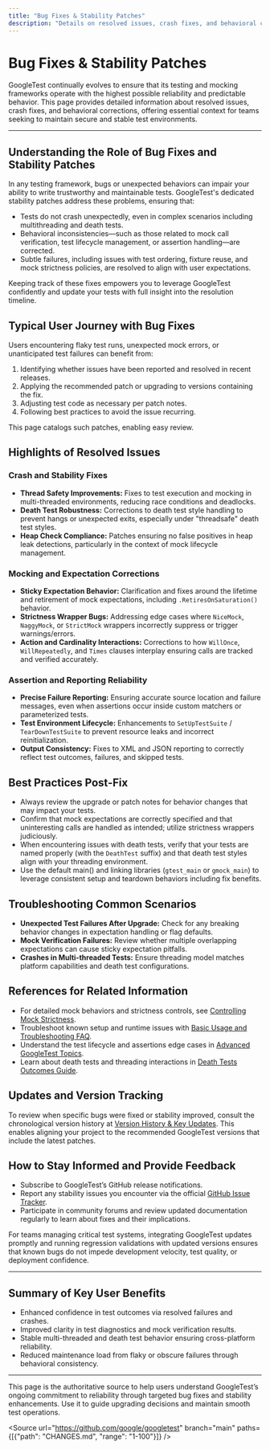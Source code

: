 ```yaml
---
title: "Bug Fixes & Stability Patches"
description: "Details on resolved issues, crash fixes, and behavioral corrections. Essential for teams who rely on secure, predictable test behaviors and wish to track when known problems have been addressed."
---
```


# Bug Fixes & Stability Patches

GoogleTest continually evolves to ensure that its testing and mocking frameworks operate with the highest possible reliability and predictable behavior. This page provides detailed information about resolved issues, crash fixes, and behavioral corrections, offering essential context for teams seeking to maintain secure and stable test environments.

---

## Understanding the Role of Bug Fixes and Stability Patches

In any testing framework, bugs or unexpected behaviors can impair your ability to write trustworthy and maintainable tests. GoogleTest's dedicated stability patches address these problems, ensuring that:

- Tests do not crash unexpectedly, even in complex scenarios including multithreading and death tests.
- Behavioral inconsistencies—such as those related to mock call verification, test lifecycle management, or assertion handling—are corrected.
- Subtle failures, including issues with test ordering, fixture reuse, and mock strictness policies, are resolved to align with user expectations.

Keeping track of these fixes empowers you to leverage GoogleTest confidently and update your tests with full insight into the resolution timeline.

## Typical User Journey with Bug Fixes

Users encountering flaky test runs, unexpected mock errors, or unanticipated test failures can benefit from:

1. Identifying whether issues have been reported and resolved in recent releases.
2. Applying the recommended patch or upgrading to versions containing the fix.
3. Adjusting test code as necessary per patch notes.
4. Following best practices to avoid the issue recurring.

This page catalogs such patches, enabling easy review.

## Highlights of Resolved Issues

### Crash and Stability Fixes
- **Thread Safety Improvements:** Fixes to test execution and mocking in multi-threaded environments, reducing race conditions and deadlocks.
- **Death Test Robustness:** Corrections to death test style handling to prevent hangs or unexpected exits, especially under "threadsafe" death test styles.
- **Heap Check Compliance:** Patches ensuring no false positives in heap leak detections, particularly in the context of mock lifecycle management.

### Mocking and Expectation Corrections
- **Sticky Expectation Behavior:** Clarification and fixes around the lifetime and retirement of mock expectations, including `.RetiresOnSaturation()` behavior.
- **Strictness Wrapper Bugs:** Addressing edge cases where `NiceMock`, `NaggyMock`, or `StrictMock` wrappers incorrectly suppress or trigger warnings/errors.
- **Action and Cardinality Interactions:** Corrections to how `WillOnce`, `WillRepeatedly`, and `Times` clauses interplay ensuring calls are tracked and verified accurately.

### Assertion and Reporting Reliability
- **Precise Failure Reporting:** Ensuring accurate source location and failure messages, even when assertions occur inside custom matchers or parameterized tests.
- **Test Environment Lifecycle:** Enhancements to `SetUpTestSuite` / `TearDownTestSuite` to prevent resource leaks and incorrect reinitialization.
- **Output Consistency:** Fixes to XML and JSON reporting to correctly reflect test outcomes, failures, and skipped tests.

## Best Practices Post-Fix

- Always review the upgrade or patch notes for behavior changes that may impact your tests.
- Confirm that mock expectations are correctly specified and that uninteresting calls are handled as intended; utilize strictness wrappers judiciously.
- When encountering issues with death tests, verify that your tests are named properly (with the `DeathTest` suffix) and that death test styles align with your threading environment.
- Use the default main() and linking libraries (`gtest_main` or `gmock_main`) to leverage consistent setup and teardown behaviors including fix benefits.

## Troubleshooting Common Scenarios

- **Unexpected Test Failures After Upgrade:** Check for any breaking behavior changes in expectation handling or flag defaults.
- **Mock Verification Failures:** Review whether multiple overlapping expectations can cause sticky expectation pitfalls.
- **Crashes in Multi-threaded Tests:** Ensure threading model matches platform capabilities and death test configurations.

## References for Related Information

- For detailed mock behaviors and strictness controls, see [Controlling Mock Strictness](../guides/advanced-testing-patterns/controlling-strictness-of-mocks.md).
- Troubleshoot known setup and runtime issues with [Basic Usage and Troubleshooting FAQ](../faq/getting-started-help/basic-usage-issues.md).
- Understand the test lifecycle and assertions edge cases in [Advanced GoogleTest Topics](../docs/advanced.md).
- Learn about death tests and threading interactions in [Death Tests Outcomes Guide](../guides/scenarios-and-best-practices/death-tests-outcomes.md).

## Updates and Version Tracking

To review when specific bugs were fixed or stability improved, consult the chronological version history at [Version History & Key Updates](./version-history.md). This enables aligning your project to the recommended GoogleTest versions that include the latest patches.

## How to Stay Informed and Provide Feedback

- Subscribe to GoogleTest’s GitHub release notifications.
- Report any stability issues you encounter via the official [GitHub Issue Tracker](https://github.com/google/googletest/issues).
- Participate in community forums and review updated documentation regularly to learn about fixes and their implications.

<Tip>
For teams managing critical test systems, integrating GoogleTest updates promptly and running regression validations with updated versions ensures that known bugs do not impede development velocity, test quality, or deployment confidence.
</Tip>

---

## Summary of Key User Benefits

- Enhanced confidence in test outcomes via resolved failures and crashes.
- Improved clarity in test diagnostics and mock verification results.
- Stable multi-threaded and death test behavior ensuring cross-platform reliability.
- Reduced maintenance load from flaky or obscure failures through behavioral consistency.

---

This page is the authoritative source to help users understand GoogleTest’s ongoing commitment to reliability through targeted bug fixes and stability enhancements. Use it to guide upgrading decisions and maintain smooth test operations.


<Source url="https://github.com/google/googletest" branch="main" paths={[{"path": "CHANGES.md", "range": "1-100"}]} />
